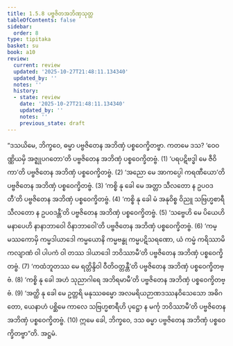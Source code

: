 ```yaml
---
title: 1.5.8 ပဗ္ဗဇိတအဘိဏှသုတ္တ
tableOfContents: false
sidebar:
  order: 8
type: tipitaka
basket: su
book: a10
review:
  current: review
  updated: '2025-10-27T21:48:11.134340'
  updated_by: ''
  notes: ''
  history:
  - state: review
    date: '2025-10-27T21:48:11.134340'
    updated_by: ''
    notes: ''
    previous_state: draft
---
```



<ReviewStatus review={frontmatter.review} showDetails={true} />

<HypothesisAnnotation frontmatter={frontmatter} />

<DynamicBreadcrumb />

<Division number="48" book="a10" e="ch" v="17" p="325">

<Paragraph number="336" book="a10">
“ဒသယိမေ, ဘိက္ခဝေ, ဓမ္မာ ပဗ္ဗဇိတေန အဘိဏှံ ပစ္စဝေက္ခိတဗ္ဗာ. ကတမေ ဒသ?
</Paragraph>

<Paragraph number="337" book="a10">
‘ဝေဝဏ္ဏိယမှိ အဇ္ဈုပဂတော’တိ ပဗ္ဗဇိတေန အဘိဏှံ ပစ္စဝေက္ခိတဗ္ဗံ. (1)
</Paragraph>

<Paragraph number="338" book="a10">
‘ပရပဋိဗဒ္ဓါ မေ ဇီဝိကာ’တိ ပဗ္ဗဇိတေန အဘိဏှံ ပစ္စဝေက္ခိတဗ္ဗံ. (2)
</Paragraph>

<Paragraph number="339" book="a10">
‘အညော မေ အာကပ္ပေါ ကရဏီယော’တိ ပဗ္ဗဇိတေန အဘိဏှံ ပစ္စဝေက္ခိတဗ္ဗံ. (3)
</Paragraph>

<Paragraph number="340" book="a10">
‘ကစ္စိ နု ခေါ မေ အတ္တာ သီလတော န ဥပဝဒတီ’တိ ပဗ္ဗဇိတေန အဘိဏှံ ပစ္စဝေက္ခိတဗ္ဗံ. (4)
</Paragraph>

<Paragraph number="341" book="a10">
‘ကစ္စိ နု ခေါ မံ အနုဝိစ္စ ဝိညူ သဗြဟ္မစာရီ သီလတော န ဥပဝဒန္တီ’တိ ပဗ္ဗဇိတေန အဘိဏှံ ပစ္စဝေက္ခိတဗ္ဗံ. (5)
</Paragraph>

<Paragraph number="342" book="a10">
‘သဗ္ဗေဟိ မေ ပိယေဟိ မနာပေဟိ နာနာဘာဝေါ ဝိနာဘာဝေါ’တိ ပဗ္ဗဇိတေန အဘိဏှံ ပစ္စဝေက္ခိတဗ္ဗံ. (6)
</Paragraph>

<Paragraph number="343" book="a10">
‘ကမ္မဿကောမှိ ကမ္မဒါယာဒေါ ကမ္မယောနိ ကမ္မဗန္ဓု ကမ္မပဋိသရဏော, ယံ ကမ္မံ ကရိဿာမိ ကလျာဏံ ဝါ ပါပကံ ဝါ တဿ ဒါယာဒေါ ဘဝိဿာမီ’တိ ပဗ္ဗဇိတေန အဘိဏှံ ပစ္စဝေက္ခိတဗ္ဗံ. (7)
</Paragraph>

<Paragraph number="344" book="a10">
‘ကထံဘူတဿ မေ ရတ္တိန္ဒိဝါ ဝီတိဝတ္တန္တီ’တိ ပဗ္ဗဇိတေန အဘိဏှံ ပစ္စဝေက္ခိတဗ္ဗံ. (8)
</Paragraph>

<Paragraph number="345" book="a10">
‘ကစ္စိ နု ခေါ အဟံ သုညာဂါရေ အဘိရမာမီ’တိ ပဗ္ဗဇိတေန အဘိဏှံ ပစ္စဝေက္ခိတဗ္ဗံ. (9)
</Paragraph>

<Paragraph number="346" book="a10">
‘အတ္ထိ နု ခေါ မေ ဥတ္တရိ မနုဿဓမ္မော အလမရိယဉာဏဒဿနဝိသေသော အဓိဂတော, ယေနာဟံ ပစ္ဆိမေ ကာလေ သဗြဟ္မစာရီဟိ ပုဋ္ဌော န မင်္ကု ဘဝိဿာမီ’တိ ပဗ္ဗဇိတေန အဘိဏှံ ပစ္စဝေက္ခိတဗ္ဗံ. (10)
</Paragraph>

<Paragraph number="347" book="a10">
ဣမေ ခေါ, ဘိက္ခဝေ, ဒသ ဓမ္မာ ပဗ္ဗဇိတေန အဘိဏှံ ပစ္စဝေက္ခိတဗ္ဗာ”တိ.

</Paragraph>
</Division>

<Paragraph number="348" type="center" book="a10">
အဋ္ဌမံ.
</Paragraph>
